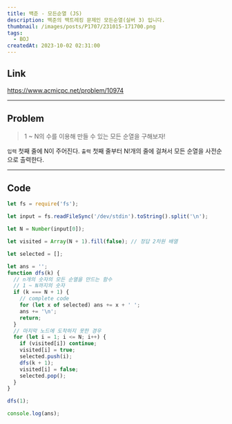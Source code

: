 ```yaml
---
title: 백준 - 모든순열 (JS)
description: 백준의 백트레킹 문제인 모든순열(실버 3) 입니다.
thumbnail: /images/posts/P1707/231015-171700.png
tags:
  - BOJ
createdAt: 2023-10-02 02:31:00
---
```


## Link

https://www.acmicpc.net/problem/10974

<hr />

## Problem

> 1 ~ N의 수를 이용해 만들 수 있는 모든 순열을 구해보자!

`입력` 첫째 줄에 N이 주어진다.
`출력` 첫째 줄부터 N!개의 줄에 걸쳐서 모든 순열을 사전순으로 출력한다.

<hr />

## Code

```javascript
let fs = require('fs');

let input = fs.readFileSync('/dev/stdin').toString().split('\n');

let N = Number(input[0]);

let visited = Array(N + 1).fill(false); // 정답 2차원 배열

let selected = [];

let ans = '';
function dfs(k) {
  // n개의 숫자의 모든 순열을 만드는 함수
  // 1 ~ N까지의 숫자
  if (k === N + 1) {
    // complete code
    for (let x of selected) ans += x + ' ';
    ans += '\n';
    return;
  }
  // 마지막 노드에 도착하지 못한 경우
  for (let i = 1; i <= N; i++) {
    if (visited[i]) continue;
    visited[i] = true;
    selected.push(i);
    dfs(k + 1);
    visited[i] = false;
    selected.pop();
  }
}

dfs(1);

console.log(ans);
```
